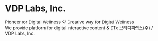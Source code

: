 # VDP Labs, Inc.

Pioneer for Digital Wellness ♡ Creative way for Digital Wellness</br>
We provide platform for digital interactive content & DTx
브리디피랩스(주) / VDP Labs, Inc.
